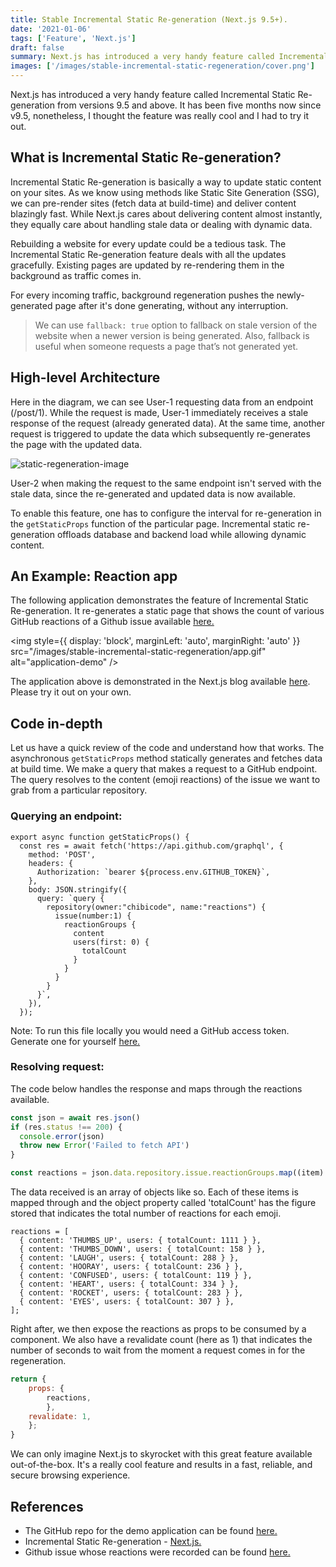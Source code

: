 ```yaml
---
title: Stable Incremental Static Re-generation (Next.js 9.5+).
date: '2021-01-06'
tags: ['Feature', 'Next.js']
draft: false
summary: Next.js has introduced a very handy feature called Incremental Static Re-generation from versions 9.5 and above. Know what the fuss is about!
images: ['/images/stable-incremental-static-regeneration/cover.png']
---
```


Next.js has introduced a very handy feature called Incremental Static Re-generation from versions 9.5 and above. It has been five months now since v9.5, nonetheless, I thought the feature was really cool and I had to try it out.

## What is Incremental Static Re-generation?

Incremental Static Re-generation is basically a way to update static content on your sites. As we know using methods like Static Site Generation (SSG), we can pre-render sites (fetch data at build-time) and deliver content blazingly fast. While Next.js cares about delivering content almost instantly, they equally care about handling stale data or dealing with dynamic data.

Rebuilding a website for every update could be a tedious task. The Incremental Static Re-generation feature deals with all the updates gracefully. Existing pages are updated by re-rendering them in the background as traffic comes in.

For every incoming traffic, background regeneration pushes the newly-generated page after it's done generating, without any interruption.

> We can use `fallback: true` option to fallback on stale version of the website when a newer version is being generated. Also, fallback is useful when someone requests a page that’s not generated yet.

## High-level Architecture

Here in the diagram, we can see User-1 requesting data from an endpoint (/post/1). While the request is made, User-1 immediately receives a stale response of the request (already generated data). At the same time, another request is triggered to update the data which subsequently re-generates the page with the updated data.

<img
  src="/images/stable-incremental-static-regeneration/image-1.png"
  alt="static-regeneration-image"
/>

User-2 when making the request to the same endpoint isn't served with the stale data, since the re-generated and updated data is now available.

To enable this feature, one has to configure the interval for re-generation in the `getStaticProps` function of the particular page. Incremental static re-generation offloads database and backend load while allowing dynamic content.

## An Example: Reaction app

The following application demonstrates the feature of Incremental Static Re-generation. It re-generates a static page that shows the count of various GitHub reactions of a Github issue available [here.](https://reactions-demo.now.sh/)

<!-- GIF GOES HERE -->

<!-- [Click here to launch a demo of the application.](https://raw.githubusercontent.com/Boro23-wq/blog-v3/master/content/posts/stable-incremental-static-regeneration/app.gif) -->

<img
  style={{ display: 'block', marginLeft: 'auto', marginRight: 'auto' }}
  src="/images/stable-incremental-static-regeneration/app.gif"
  alt="application-demo"
/>

The application above is demonstrated in the Next.js blog available [here](https://nextjs.org/blog/next-9-5#stable-incremental-static-regeneration). Please try it out on your own.

## Code in-depth

Let us have a quick review of the code and understand how that works. The asynchronous `getStaticProps` method statically generates and fetches data at build time. We make a query that makes a request to a GitHub endpoint. The query resolves to the content (emoji reactions) of the issue we want to grab from a particular repository.

### Querying an endpoint:

```js:getStaticProps()
export async function getStaticProps() {
  const res = await fetch('https://api.github.com/graphql', {
    method: 'POST',
    headers: {
      Authorization: `bearer ${process.env.GITHUB_TOKEN}`,
    },
    body: JSON.stringify({
      query: `query {
        repository(owner:"chibicode", name:"reactions") {
          issue(number:1) {
            reactionGroups {
              content
              users(first: 0) {
                totalCount
              }
            }
          }
        }
      }`,
    }),
  });
```

Note: To run this file locally you would need a GitHub access token. Generate one for yourself [here.](https://github.com/settings/tokens)

### Resolving request:

The code below handles the response and maps through the reactions available.

<!-- ```js{15} -->

```js
const json = await res.json()
if (res.status !== 200) {
  console.error(json)
  throw new Error('Failed to fetch API')
}

const reactions = json.data.repository.issue.reactionGroups.map((item) => item.users.totalCount)
```

The data received is an array of objects like so. Each of these items is mapped through and the object property called 'totalCount' has the figure stored that indicates the total number of reactions for each emoji.

```js:console.log(json.data.repository.issue.reactionGroups)
reactions = [
  { content: 'THUMBS_UP', users: { totalCount: 1111 } },
  { content: 'THUMBS_DOWN', users: { totalCount: 158 } },
  { content: 'LAUGH', users: { totalCount: 288 } },
  { content: 'HOORAY', users: { totalCount: 236 } },
  { content: 'CONFUSED', users: { totalCount: 119 } },
  { content: 'HEART', users: { totalCount: 334 } },
  { content: 'ROCKET', users: { totalCount: 283 } },
  { content: 'EYES', users: { totalCount: 307 } },
];
```

Right after, we then expose the reactions as props to be consumed by a component. We also have a revalidate count (here as 1) that indicates the number of seconds to wait from the moment a request comes in for the regeneration.

```js
return {
    props: {
        reactions,
        },
    revalidate: 1,
    };
}
```

We can only imagine Next.js to skyrocket with this great feature available out-of-the-box. It's a really cool feature and results in a fast, reliable, and secure browsing experience.

## References

- The GitHub repo for the demo application can be found [here.](https://github.com/Boro23-wq/reactions)
- Incremental Static Re-generation - [Next.js.](https://nextjs.org/blog/next-9-5#stable-incremental-static-regeneration)
- Github issue whose reactions were recorded can be found [here.](https://github.com/chibicode/reactions/issues/1)
